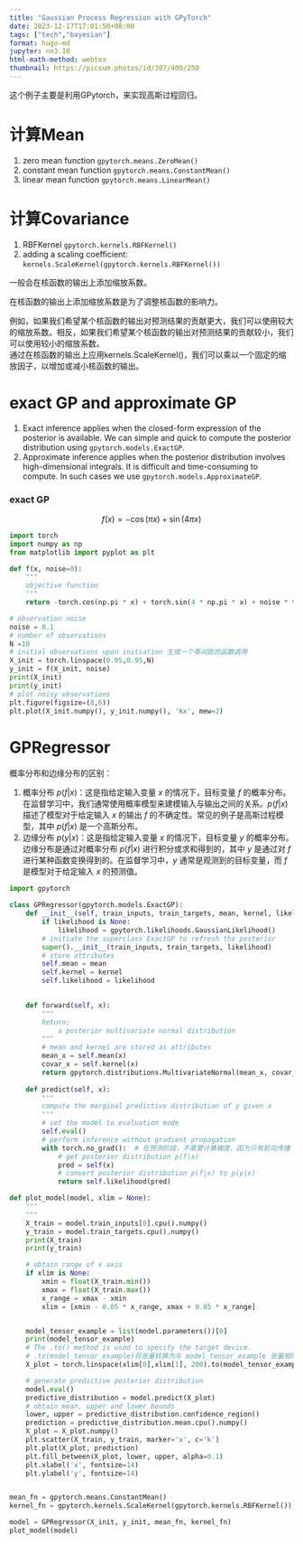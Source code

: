 ```yaml
---
title: "Gaussian Process Regression with GPyTorch"
date: 2023-12-17T17:01:50+08:00  
tags: ["tech","bayesian"]
format: hugo-md
jupyter: nn3.10
html-math-method: webtex
thumbnail: https://picsum.photos/id/307/400/250
---
```

这个例子主要是利用GPytorch，来实现高斯过程回归。

# 计算Mean

1. zero mean function ```gpytorch.means.ZeroMean()```
2. constant mean function ```gpytorch.means.ConstantMean()```
3. linear mean function ```gpytorch.means.LinearMean()```

# 计算Covariance
1. RBFKernel ```gpytorch.kernels.RBFKernel()```
2. adding a scaling coefficient: ```kernels.ScaleKernel(gpytorch.kernels.RBFKernel())```

一般会在核函数的输出上添加缩放系数。

在核函数的输出上添加缩放系数是为了调整核函数的影响力。  

例如，如果我们希望某个核函数的输出对预测结果的贡献更大，我们可以使用较大的缩放系数。相反，如果我们希望某个核函数的输出对预测结果的贡献较小，我们可以使用较小的缩放系数。  
通过在核函数的输出上应用kernels.ScaleKernel()，我们可以乘以一个固定的缩放因子，以增加或减小核函数的输出。



# exact GP and approximate GP
1. Exact inference applies when the closed-form expression of the posterior is available. 
We can simple and quick to compute the posterior distribution using ```gpytorch.models.ExactGP```.
2. Approximate inference applies when the posterior distribution involves high-dimensional integrals.
It is difficult and time-consuming to compute.  In such cases we use ```gpytorch.models.ApproximateGP```.

### exact GP
$$
f(x) = -\cos(\pi x) + \sin(4 \pi x)
$$

```python
import torch 
import numpy as np
from matplotlib import pyplot as plt

def f(x, noise=0):
    """ 
    objective function
    """
    return -torch.cos(np.pi * x) + torch.sin(4 * np.pi * x) + noise * torch.randn(*x.shape)
```

```python
# observation noise
noise = 0.1
# number of observations
N =10
# initial observations upon initiation 生成一个等间距的函数调用
X_init = torch.linspace(0.05,0.95,N) 
y_init = f(X_init, noise)
print(X_init)
print(y_init)
# plot noisy observations
plt.figure(figsize=(8,6))
plt.plot(X_init.numpy(), y_init.numpy(), 'kx', mew=2)
```


# GPRegressor

概率分布和边缘分布的区别：

1. 概率分布 $p(f | x)$：这是指给定输入变量 $x$ 的情况下，目标变量 $f$ 的概率分布。在监督学习中，我们通常使用概率模型来建模输入与输出之间的关系。$p(f | x)$ 描述了模型对于给定输入 $x$ 的输出 $f$ 的不确定性。常见的例子是高斯过程模型，其中 $p(f | x)$ 是一个高斯分布。
2. 边缘分布 $p(y | x)$：这是指给定输入变量 $x$ 的情况下，目标变量 $y$ 的概率分布。边缘分布是通过对概率分布 $p(f | x)$ 进行积分或求和得到的，其中 $y$ 是通过对 $f$ 进行某种函数变换得到的。在监督学习中，$y$ 通常是观测到的目标变量，而 $f$ 是模型对于给定输入 $x$ 的预测值。

```python
import gpytorch

class GPRegressor(gpytorch.models.ExactGP):
    def __init__(self, train_inputs, train_targets, mean, kernel, likelihood=None):
        if likelihood is None:
            likelihood = gpytorch.likelihoods.GaussianLikelihood()
        # initiate the superclass ExactGP to refresh the posterior 
        super().__init__(train_inputs, train_targets, likelihood)
        # store attributes
        self.mean = mean
        self.kernel = kernel
        self.likelihood = likelihood
    

    def forward(self, x):
        """
        Return:
            a posterior multivariate normal distribution
        """
        # mean and kernel are stored as attributes
        mean_x = self.mean(x)
        covar_x = self.kernel(x)
        return gpytorch.distributions.MultivariateNormal(mean_x, covar_x)
    
    def predict(self, x):
        """
        compute the marginal predictive distribution of y given x
        """
        # set the model to evaluation mode
        self.eval()
        # perform inference without gradient propagation
        with torch.no_grad():  # 在预测阶段，不需要计算梯度，因为只有前向传播
            # get posterior distribution p(f|x)
            pred = self(x)
            # convert posterior distribution p(f|x) to p(y|x)
            return self.likelihood(pred)
```

```python
def plot_model(model, xlim = None):
    """
    """
    X_train = model.train_inputs[0].cpu().numpy()
    y_train = model.train_targets.cpu().numpy()
    print(X_train)
    print(y_train)

    # obtain range of x axis
    if xlim is None:
        xmin = float(X_train.min())
        xmax = float(X_train.max())
        x_range = xmax - xmin
        xlim = [xmin - 0.05 * x_range, xmax + 0.05 * x_range]


    model_tensor_example = list(model.parameters())[0]  
    print(model_tensor_example)
    # The .to() method is used to specify the target device.
    # .to(model_tensor_example)将张量转换为与 model_tensor_example 张量相同的设备上
    X_plot = torch.linspace(xlim[0],xlim[1], 200).to(model_tensor_example)

    # generate predictive posterior distribution
    model.eval()
    predictive_distribution = model.predict(X_plot)
    # obtain mean, upper and lower bounds   
    lower, upper = predictive_distribution.confidence_region()
    prediction = predictive_distribution.mean.cpu().numpy()
    X_plot = X_plot.numpy()
    plt.scatter(X_train, y_train, marker='x', c='k')
    plt.plot(X_plot, prediction)
    plt.fill_between(X_plot, lower, upper, alpha=0.1)
    plt.xlabel('x', fontsize=14)
    plt.ylabel('y', fontsize=14)


mean_fn = gpytorch.means.ConstantMean()
kernel_fn = gpytorch.kernels.ScaleKernel(gpytorch.kernels.RBFKernel())

model = GPRegressor(X_init, y_init, mean_fn, kernel_fn)
plot_model(model)
```



